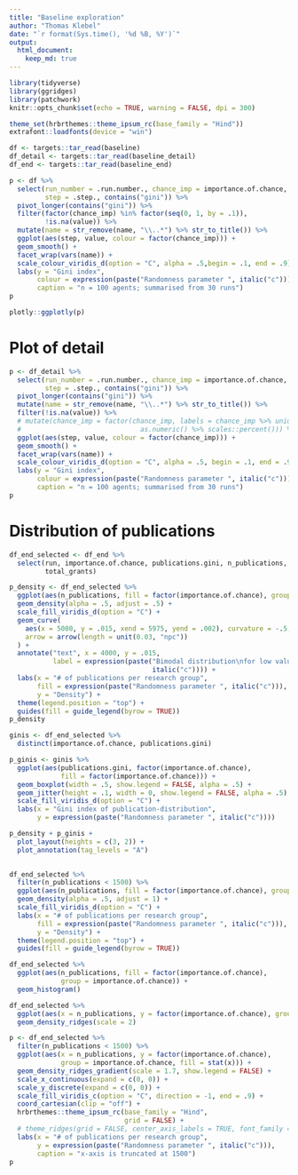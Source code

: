 ```yaml
---
title: "Baseline exploration"
author: "Thomas Klebel"
date: "`r format(Sys.time(), '%d %B, %Y')`"
output: 
  html_document:
    keep_md: true
---
```


```r
library(tidyverse)
library(ggridges)
library(patchwork)
knitr::opts_chunk$set(echo = TRUE, warning = FALSE, dpi = 300)

theme_set(hrbrthemes::theme_ipsum_rc(base_family = "Hind"))
extrafont::loadfonts(device = "win")

df <- targets::tar_read(baseline)
df_detail <- targets::tar_read(baseline_detail)
df_end <- targets::tar_read(baseline_end)
```


```r
p <- df %>% 
  select(run_number = .run.number., chance_imp = importance.of.chance, 
         step = .step., contains("gini")) %>% 
  pivot_longer(contains("gini")) %>% 
  filter(factor(chance_imp) %in% factor(seq(0, 1, by = .1)),
         !is.na(value)) %>% 
  mutate(name = str_remove(name, "\\..*") %>% str_to_title()) %>% 
  ggplot(aes(step, value, colour = factor(chance_imp))) +
  geom_smooth() +
  facet_wrap(vars(name)) +
  scale_colour_viridis_d(option = "C", alpha = .5,begin = .1, end = .9) +
  labs(y = "Gini index", 
       colour = expression(paste("Randomness parameter ", italic("c"))),
       caption = "n = 100 agents; summarised from 30 runs") 
p
```


```r
plotly::ggplotly(p)
```


# Plot of detail
```r
p <- df_detail %>% 
  select(run_number = .run.number., chance_imp = importance.of.chance, 
         step = .step., contains("gini")) %>% 
  pivot_longer(contains("gini")) %>% 
  mutate(name = str_remove(name, "\\..*") %>% str_to_title()) %>% 
  filter(!is.na(value)) %>% 
  # mutate(chance_imp = factor(chance_imp, labels = chance_imp %>% unique() %>%
  #                              as.numeric() %>% scales::percent())) %>%
  ggplot(aes(step, value, colour = factor(chance_imp))) +
  geom_smooth() +
  facet_wrap(vars(name)) +
  scale_colour_viridis_d(option = "C", alpha = .5, begin = .1, end = .9) +
  labs(y = "Gini index", 
       colour = expression(paste("Randomness parameter ", italic("c"))),
       caption = "n = 100 agents; summarised from 30 runs") 
p
```

# Distribution of publications
```r
df_end_selected <- df_end %>% 
  select(run, importance.of.chance, publications.gini, n_publications,
         total_grants)
```


```r
p_density <- df_end_selected %>% 
  ggplot(aes(n_publications, fill = factor(importance.of.chance), group = importance.of.chance)) +
  geom_density(alpha = .5, adjust = .5) +
  scale_fill_viridis_d(option = "C") +
  geom_curve(
    aes(x = 5000, y = .015, xend = 5975, yend = .002), curvature = -.5,
    arrow = arrow(length = unit(0.03, "npc"))
  ) +
  annotate("text", x = 4000, y = .015, 
           label = expression(paste("Bimodal distribution\nfor low values of", 
                                    italic("c")))) +
  labs(x = "# of publications per research group",
       fill = expression(paste("Randomness parameter ", italic("c"))),
       y = "Density") +
  theme(legend.position = "top") +
  guides(fill = guide_legend(byrow = TRUE)) 
p_density
```


```r
ginis <- df_end_selected %>% 
  distinct(importance.of.chance, publications.gini) 

p_ginis <- ginis %>% 
  ggplot(aes(publications.gini, factor(importance.of.chance),
             fill = factor(importance.of.chance))) +
  geom_boxplot(width = .5, show.legend = FALSE, alpha = .5) +
  geom_jitter(height = .1, width = 0, show.legend = FALSE, alpha = .5) +
  scale_fill_viridis_d(option = "C") +
  labs(x = "Gini index of publication-distribution",
       y = expression(paste("Randomness parameter ", italic("c")))) 

p_density + p_ginis +
  plot_layout(heights = c(3, 2)) +
  plot_annotation(tag_levels = "A")
  
```


```r
df_end_selected %>% 
  filter(n_publications < 1500) %>% 
  ggplot(aes(n_publications, fill = factor(importance.of.chance), group = importance.of.chance)) +
  geom_density(alpha = .5, adjust = 1) +
  scale_fill_viridis_d(option = "C") +
  labs(x = "# of publications per research group",
       fill = expression(paste("Randomness parameter ", italic("c"))),
       y = "Density") +
  theme(legend.position = "top") +
  guides(fill = guide_legend(byrow = TRUE)) 
```

```r
df_end_selected %>% 
  ggplot(aes(n_publications, fill = factor(importance.of.chance),
             group = importance.of.chance)) +
  geom_histogram()
```

```r
df_end_selected %>% 
  ggplot(aes(x = n_publications, y = factor(importance.of.chance), group = importance.of.chance)) +
  geom_density_ridges(scale = 2)
```


```r
p <- df_end_selected %>% 
  filter(n_publications < 1500) %>% 
  ggplot(aes(x = n_publications, y = factor(importance.of.chance), 
             group = importance.of.chance, fill = stat(x))) +
  geom_density_ridges_gradient(scale = 1.7, show.legend = FALSE) +
  scale_x_continuous(expand = c(0, 0)) +
  scale_y_discrete(expand = c(0, 0)) +
  scale_fill_viridis_c(option = "C", direction = -1, end = .9) +
  coord_cartesian(clip = "off") + 
  hrbrthemes::theme_ipsum_rc(base_family = "Hind",
                             grid = FALSE) +
  # theme_ridges(grid = FALSE, center_axis_labels = TRUE, font_family = "Hind") +
  labs(x = "# of publications per research group",
       y = expression(paste("Randomness parameter ", italic("c"))),
       caption = "x-axis is truncated at 1500")
p
```



